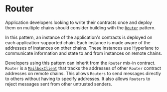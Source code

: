 
# Router

Application developers looking to write their contracts once and deploy them on multiple chains should consider building with the [`Router`](https://github.com/hyperlane-xyz/hyperlane-monorepo/blob/main/solidity/contracts/Router.sol) pattern.

In this pattern, an instance of the application's contracts is deployed on each application-supported chain. Each instance is made aware of the addresses of instances on other chains. These instances use Hyperlane to communicate information and state to and from instances on remote chains.

<RouterDiagram/>

Developers using this pattern can inherit from the `Router` mix-in contract. `Router` is a [`MailboxClient`](./mailboxclient.mdx) that tracks the addresses of other `Router` contract addresses on remote chains. This allows `Routers` to send messages directly to others without having to specify addresses. It also allows `Routers` to reject messages sent from other untrusted senders.

```solidity file=<rootDir>/node_modules/@hyperlane-xyz/core/contracts/client/Router.sol
```

